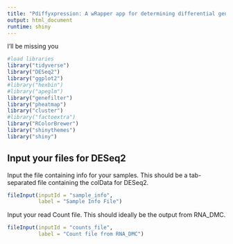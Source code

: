 ```yaml
---
title: "Pdiffyxpression: A wRapper app for determining differential gene expression"
output: html_document
runtime: shiny
---
```


I'll be missing you

```r
#load libraries
library("tidyverse")
library("DESeq2")
library("ggplot2")
#library("hexbin")
#library("apeglm")
library("genefilter")
library("pheatmap")
library("cluster")
#library("factoextra")
library("RColorBrewer")
library("shinythemes")
library("shiny")
```
## Input your files for DESeq2

Input the file containing info for your samples. This should be a tab-separated file containing the colData for DESeq2.

```r
fileInput(inputId = "sample_info",
          label = "Sample Info File")
```

Input your read Count file. This should ideally be the output from RNA_DMC.

```r
fileInput(inputId = "counts_file",
          label = "Count file from RNA_DMC")
```
